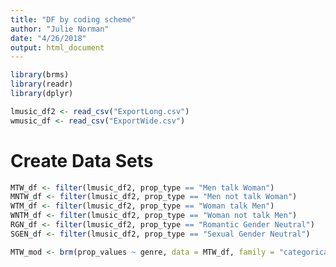 ```yaml
---
title: "DF by coding scheme"
author: "Julie Norman"
date: "4/26/2018"
output: html_document
---
```


```r
library(brms)
library(readr)
library(dplyr)
```


```r
lmusic_df2 <- read_csv("ExportLong.csv")
wmusic_df <- read_csv("ExportWide.csv")
```

# Create Data Sets

```r
MTW_df <- filter(lmusic_df2, prop_type == "Men talk Woman")
MNTW_df <- filter(lmusic_df2, prop_type == "Men not talk Woman")
WTM_df <- filter(lmusic_df2, prop_type == "Woman talk Men")
WNTM_df <- filter(lmusic_df2, prop_type == "Woman not talk Men")
RGN_df <- filter(lmusic_df2, prop_type == "Romantic Gender Neutral")
SGEN_df <- filter(lmusic_df2, prop_type == "Sexual Gender Neutral")

```

```r
MTW_mod <- brm(prop_values ~ genre, data = MTW_df, family = "categorical")
```




